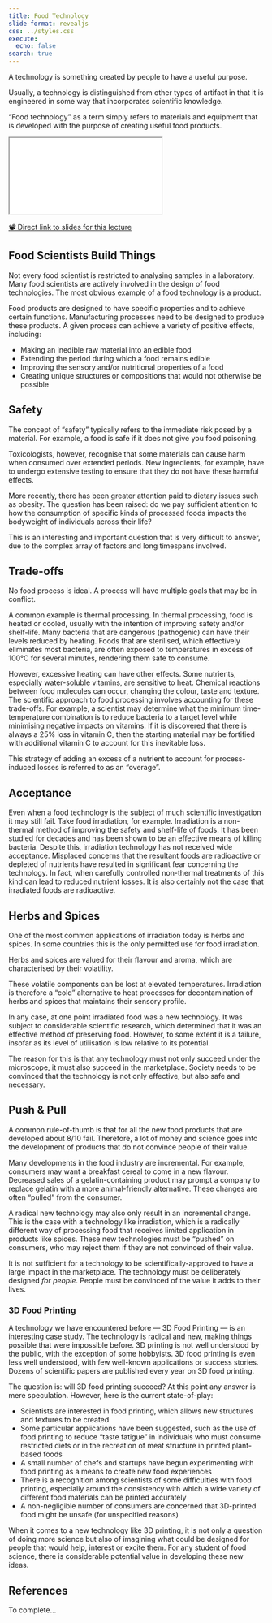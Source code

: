 ```yaml
---
title: Food Technology
slide-format: revealjs
css: ../styles.css
execute:
  echo: false
search: true
---
```


A technology is something created by people to have a useful purpose.

Usually, a technology is distinguished from other types of artifact
in that it is engineered in some way that incorporates scientific
knowledge.

"Food technology" as a term simply refers to materials and
equipment that is developed with the purpose of creating useful
food products.

<div>
```{=html}
<iframe class="slide-deck" src="../slides/seven/"></iframe>
```
</div>

[📽️ Direct link to slides for this lecture](../slides/seven/)

## Food Scientists Build Things

Not every food scientist is restricted to analysing samples in a laboratory.
Many food scientists are actively involved in the design of food technologies.
The most obvious example of a food technology is a product.

Food products are designed to have specific properties and to achieve certain functions.
Manufacturing processes need to be designed to produce these products.
A given process can achieve a variety of positive effects, including:

- Making an inedible raw material into an edible food
- Extending the period during which a food remains edible
- Improving the sensory and/or nutritional properties of a food
- Creating unique structures or compositions that would not otherwise be possible

::: {.callout-important}

## Safety

The concept of "safety" typically refers to the immediate risk posed by a material.
For example, a food is safe if it does not give you food poisoning.

Toxicologists, however, recognise that some materials can cause harm when consumed over extended periods.
New ingredients, for example, have to undergo extensive testing to ensure that they do not have these harmful effects.

More recently, there has been greater attention paid to dietary issues such as obesity.
The question has been raised: do we pay sufficient attention to how the consumption of specific kinds of processed foods impacts the bodyweight of individuals across their life?

This is an interesting and important question that is very difficult to answer, due to the complex array of factors and long timespans involved.
:::

## Trade-offs

No food process is ideal.
A process will have multiple goals that may be in conflict.

A common example is thermal processing.
In thermal processing, food is heated or cooled,
usually with the intention of improving safety and/or shelf-life.
Many bacteria that are dangerous (pathogenic) can have their levels reduced by heating.
Foods that are sterilised, which effectively eliminates most bacteria, are often exposed 
to temperatures in excess of 100°C for several minutes, rendering them safe to consume.

However, excessive heating can have other effects.
Some nutrients, especially water-soluble vitamins, are sensitive to heat.
Chemical reactions between food molecules can occur, changing the colour, taste and texture.
The scientific approach to food processing involves accounting for these trade-offs.
For example, a scientist may determine what the minimum time-temperature combination is to reduce
bacteria to a target level while minimising negative impacts on vitamins.
If it is discovered that there is always a 25% loss in vitamin C, then the starting material
may be fortified with additional vitamin C to account for this inevitable loss.

::: {.callout-tip}

This strategy of adding an excess of a nutrient to account for process-induced losses is referred to as an "overage".

:::

## Acceptance

Even when a food technology is the subject of much scientific investigation it may still fail.
Take food irradiation, for example.
Irradiation is a non-thermal method of improving the safety and shelf-life of foods.
It has been studied for decades and has been shown to be an effective means of killing bacteria.
Despite this, irradiation technology has not received wide acceptance.
Misplaced concerns that the resultant foods are radioactive or depleted of nutrients have resulted in significant fear concerning the technology.
In fact, when carefully controlled non-thermal treatments of this kind can lead to reduced nutrient losses.
It is also certainly not the case that irradiated foods are radioactive.

::: {.callout-note}

## Herbs and Spices

One of the most common applications of irradiation today is herbs and spices.
In some countries this is the only permitted use for food irradiation.

Herbs and spices are valued for their flavour and aroma, which are characterised by their volatility.

These volatile components can be lost at elevated temperatures.
Irradiation is therefore a "cold" alternative to heat processes for decontamination of herbs and spices that maintains their sensory profile.
:::

In any case, at one point irradiated food was a new technology.
It was subject to considerable scientific research, which determined that it was an effective method of preserving food.
However, to some extent it is a failure, insofar as its level of utilisation is low relative to its potential.

The reason for this is that any technology must not only succeed under the microscope, it must also succeed in the marketplace.
Society needs to be convinced that the technology is not only effective, but also safe and necessary.

## Push & Pull

A common rule-of-thumb is that for all the new food products
that are developed about 8/10 fail.
Therefore, a lot of money and science goes into the development
of products that do not convince people of their value.

Many developments in the food industry are incremental.
For example, consumers may want a breakfast cereal to 
come in a new flavour.
Decreased sales of a gelatin-containing product may prompt 
a company to replace gelatin with a more animal-friendly alternative.
These changes are often "pulled" from the consumer.

A radical new technology may also only result in an
incremental change.
This is the case with a technology like irradiation,
which is a radically different way of processing food
that receives limited application in products like spices.
These new technologies must be "pushed" on consumers,
who may reject them if they are not convinced of their value.

It is not sufficient for a technology to be scientifically-approved to have a large impact in the marketplace.
The technology must be deliberately designed *for people*.
People must be convinced of the value it adds to their lives.

### 3D Food Printing

A technology we have encountered before — 3D Food Printing — is
an interesting case study.
The technology is radical and new, making things possible that were impossible before.
3D printing is not well understood by the public, with the exception of some hobbyists.
3D food printing is even less well understood, with few well-known applications or success stories.
Dozens of scientific papers are published every year on 3D food printing.

The question is: will 3D food printing succeed?
At this point any answer is mere speculation.
However, here is the current state-of-play:

- Scientists are interested in food printing, which allows new structures and textures to be created
- Some particular applications have been suggested, such as the use of food printing to reduce "taste fatigue" in individuals who must consume restricted diets or in the recreation of meat structure in printed plant-based foods
- A small number of chefs and startups have begun experimenting with food printing as a means to create new food experiences
- There is a recognition among scientists of some difficulties with food printing, especially around the consistency with which a wide variety of different food materials can be printed accurately
- A non-negligible number of consumers are concerned that 3D-printed food might be unsafe (for unspecified reasons)

When it comes to a new technology like 3D printing, it is not only a question of doing more science but also of imagining what could be designed for people that would help, interest or excite them.
For any student of food science, there is considerable potential value in developing these new ideas.

## References

To complete...
